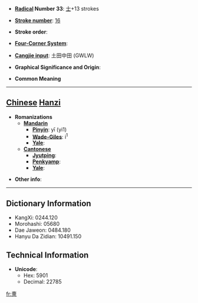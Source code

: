 * '''[[Wiktionary:Chinese radical index| Radical]] Number 33''': [[Wiktionary:Chinese radical index 士|士]]+13 strokes

* '''[[Wiktionary:Chinese total strokes index|Stroke number]]''': [[Wiktionary:Chinese total strokes index 16|16]]

* '''Stroke order''': 

* '''[[Wiktionary:Chinese four corner index|Four-Corner System]]''': 

* '''[[Wiktionary:Chinese Cangjie index|Cangjie input]]''': 土田中田 (GWLW)

* '''Graphical Significance and Origin''': 

* '''Common Meaning'''

----

== [[Chinese]] [[Hanzi]] ==

* '''Romanizations'''
** '''[[Mandarin]]'''
*** '''[[Pinyin]]''': yī (yi1)
*** '''[[Wade-Giles]]''': i<sup>1</sup>
*** '''[[Yale]]''': 
** '''[[Cantonese]]'''
*** '''[[Jyutping]]''':
*** '''[[Penkyamp]]''': 
*** '''[[Yale]]''': 

* '''Other info''': 

----

== Dictionary Information ==

* KangXi: 0244.120
* Morohashi: 05680
* Dae Jaweon: 0484.180
* Hanyu Da Zidian: 10491.150

== Technical Information ==

* '''Unicode''':
** Hex: 5901
** Decimal: 22785

[[fr:夁]]